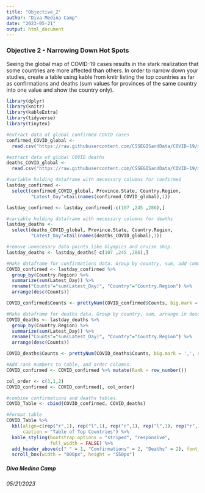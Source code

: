 ```yaml
---
title: "Objective_2"
author: "Diva Medina Camp"
date: "2023-05-21"
output: html_document
---
```


### Objective 2 - Narrowing Down Hot Spots

Seeing the global map of COVID-19 cases results in the stark realization that some countries are more affected than others. In order to narrow down your studies, create a table using kable from knitr listing the top countries as far as confirmations and deaths (sum values for provinces of the same country into one value and show the country only). 

```r

library(dplyr)
library(knitr)
library(kableExtra)
library(tidyverse)
library(tinytex)
```

```r

#extract data of global confirmed COVID cases
confirmed_COVID_global <- 
  read.csv("https://raw.githubusercontent.com/CSSEGISandData/COVID-19/master/csse_covid_19_data/csse_covid_19_time_series/time_series_covid19_confirmed_global.csv", stringsAsFactors=FALSE)

#extract data of global COVID deaths
deaths_COVID_global <- 
  read.csv("https://raw.githubusercontent.com/CSSEGISandData/COVID-19/master/csse_covid_19_data/csse_covid_19_time_series/time_series_covid19_deaths_global.csv", stringsAsFactors=FALSE)

#variable holding dataframe with necessary columns for confirmed
lastday_confirmed <- 
  select(confirmed_COVID_global, Province.State, Country.Region, 
         "Latest_Day"=tail(names(confirmed_COVID_global),1))

lastday_confirmed <- lastday_confirmed[-c(107 ,245 ,286),]

#variable holding dataframe with necessary columns for deaths
lastday_deaths <-
  select(deaths_COVID_global, Province.State, Country.Region, 
         "Latest_Day"=tail(names(deaths_COVID_global),1))

#remove unnecesary data points like Olympics and cruise ship.
lastday_deaths <- lastday_deaths[-c(107 ,245 ,286),]

#Make dataframe for confirmations data. Group by country, sum, add commas to numbers.
COVID_confirmed <- lastday_confirmed %>%
  group_by(Country.Region) %>%
  summarize(sum(Latest_Day)) %>%
  rename("Counts"="sum(Latest_Day)", "Country"="Country.Region") %>%
  arrange(desc(Counts))

COVID_confirmed$Counts <- prettyNum(COVID_confirmed$Counts, big.mark = ',', scientific=FALSE)

#Make dataframe for deaths data. Group by country, sum, arrange in desc order, add commas to numbers.
COVID_deaths <- lastday_deaths %>%
  group_by(Country.Region) %>%
  summarize(sum(Latest_Day)) %>%
  rename("Counts"="sum(Latest_Day)", "Country"="Country.Region") %>%
  arrange(desc(Counts))

COVID_deaths$Counts <- prettyNum(COVID_deaths$Counts, big.mark = ',', scientific=FALSE)

#Add rank numbers to table, and order columns.
COVID_confirmed <- COVID_confirmed %>% mutate(Rank = row_number()) 

col_order <- c(3,1,2)
COVID_confirmed <- COVID_confirmed[, col_order]

```

```r
#combine confirmations and deaths tables.
COVID_Table <- cbind(COVID_confirmed, COVID_deaths)

#Format table
COVID_Table %>%
  kbl(align=c(rep("r",1), rep("l",1), rep("r",1), rep("l",1), rep("r",1)), 
      caption = "Table of Top Countries") %>%
  kable_styling(bootstrap_options = "striped", "responsive",
                full_width = FALSE) %>%
  add_header_above(c(" " = 1, "Confirmations" = 2, "Deaths" = 2), font_size="large") %>%
  scroll_box(width = "800px", height = "550px")

```


##### Diva Medina Camp
###### 05/21/2023









